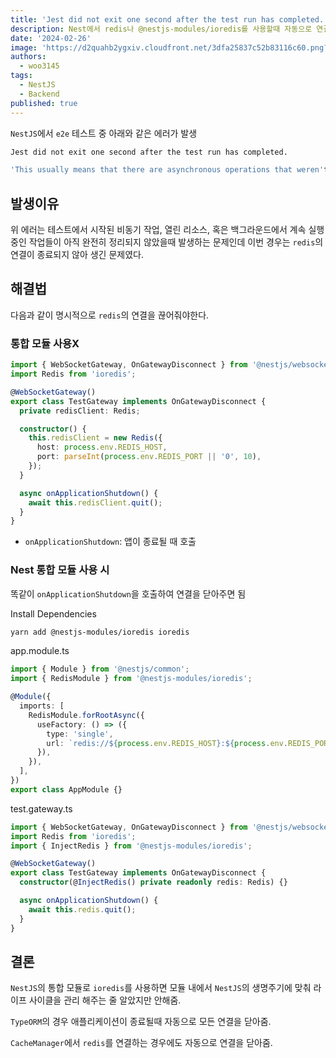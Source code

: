 ```yaml
---
title: 'Jest did not exit one second after the test run has completed. 에러'
description: Nest에서 redis나 @nestjs-modules/ioredis를 사용할때 자동으로 연결을 끊어주지 않는 문제
date: '2024-02-26'
image: 'https://d2quahb2ygxiv.cloudfront.net/3dfa25837c52b83116c60.png?width=280&height=400'
authors:
  - woo3145
tags:
  - NestJS
  - Backend
published: true
---
```


`NestJS`에서 `e2e` 테스트 중 아래와 같은 에러가 발생

```bash
Jest did not exit one second after the test run has completed.

'This usually means that there are asynchronous operations that weren't stopped in your tests. Consider running Jest with `--detectOpenHandles` to troubleshoot this issue.
```

## 발생이유

위 에러는 테스트에서 시작된 비동기 작업, 열린 리소스, 혹은 백그라운드에서 계속 실행 중인 작업들이 아직 완전히 정리되지 않았을때 발생하는 문제인데 이번 경우는 `redis`의 연결이 종료되지 않아 생긴 문제였다.

## 해결법

다음과 같이 명시적으로 `redis`의 연결을 끊어줘야한다.

### 통합 모듈 사용X

```typescript
import { WebSocketGateway, OnGatewayDisconnect } from '@nestjs/websockets';
import Redis from 'ioredis';

@WebSocketGateway()
export class TestGateway implements OnGatewayDisconnect {
  private redisClient: Redis;

  constructor() {
    this.redisClient = new Redis({
      host: process.env.REDIS_HOST,
      port: parseInt(process.env.REDIS_PORT || '0', 10),
    });
  }

  async onApplicationShutdown() {
    await this.redisClient.quit();
  }
}
```

- `onApplicationShutdown`: 앱이 종료될 때 호출

### Nest 통합 모듈 사용 시

똑같이 `onApplicationShutdown`을 호출하여 연결을 닫아주면 됨

Install Dependencies

```bash
yarn add @nestjs-modules/ioredis ioredis
```

app.module.ts

```ts
import { Module } from '@nestjs/common';
import { RedisModule } from '@nestjs-modules/ioredis';

@Module({
  imports: [
    RedisModule.forRootAsync({
      useFactory: () => ({
        type: 'single',
        url: `redis://${process.env.REDIS_HOST}:${process.env.REDIS_PORT}`,
      }),
    }),
  ],
})
export class AppModule {}
```

test.gateway.ts

```ts {7, 9-11} showLineNumbers
import { WebSocketGateway, OnGatewayDisconnect } from '@nestjs/websockets';
import Redis from 'ioredis';
import { InjectRedis } from '@nestjs-modules/ioredis';

@WebSocketGateway()
export class TestGateway implements OnGatewayDisconnect {
  constructor(@InjectRedis() private readonly redis: Redis) {}

  async onApplicationShutdown() {
    await this.redis.quit();
  }
}
```

## 결론

`NestJS`의 통합 모듈로 `ioredis`를 사용하면 모듈 내에서 `NestJS`의 생명주기에 맞춰 라이프 사이클을 관리 해주는 줄 알았지만 안해줌.

`TypeORM`의 경우 애플리케이션이 종료될때 자동으로 모든 연결을 닫아줌.

`CacheManager`에서 `redis`를 연결하는 경우에도 자동으로 연결을 닫아줌.
